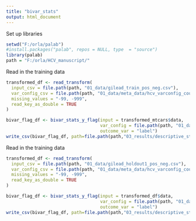```yaml
---
title: "bivar_stats"
output: html_document
---
```


Set up libraries
```r
setwd("F:/orla/palab")
#install.packages("palab", repos = NULL, type  = "source")
library(palab)
path = "F:/orla/HCV_manuscript/"
```

Read in the training data

```r
transformed_df <- read_transform(
  input_csv = file.path(path, "01_data/gilead_train_pos_neg.csv"),
  var_config_csv = file.path(path, "01_data/meta_data/hcv_varconfig_counts_flags_freq.csv"),
  missing_values = "-99, -999",
  read_key_as_double = TRUE
)
```


```r

bivar_flag_df <- bivar_stats_y_flag(input = transformed_mtcars$data,
                                    var_config = file.path(path, "01_data/meta_data/hcv_varconfig_counts_flags_freq.csv"),
                                    outcome_var = "label")
write_csv(bivar_flag_df, path=file.path(path,"03_results/descriptive_stats/bivar_flag_df_tr.csv" ))
```



Read in the training data

```r
transformed_df <- read_transform(
  input_csv = file.path(path, "01_data/gilead_holdout1_pos_neg.csv"),
  var_config_csv = file.path(path, "01_data/meta_data/hcv_varconfig_counts_flags_freq.csv"),
  missing_values = "-99, -999",
  read_key_as_double = TRUE
)
```



```r

bivar_flag_df <- bivar_stats_y_flag(input = transformed_df$data,
                                    var_config = file.path(path, "01_data/meta_data/hcv_varconfig_counts_flags_freq.csv"),
                                    outcome_var = "label")
write_csv(bivar_flag_df, path=file.path(path,"03_results/descriptive_stats/bivar_flag_df_ts.csv" ))
```
